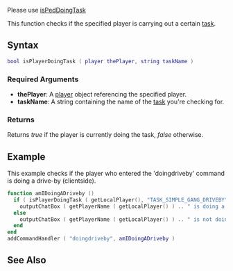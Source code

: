 
{{Client function}}
{{Deprecated}}

Please use [[/isPedDoingTask.md|isPedDoingTask]]

This function checks if the specified player is carrying out a certain [[/List_of_player_tasks.md|task]].

==Syntax==
<syntaxhighlight lang="lua">bool isPlayerDoingTask ( player thePlayer, string taskName )</syntaxhighlight>

===Required Arguments===
* '''thePlayer''': A [[/player.md|player]] object referencing the specified player.
* '''taskName''': A string containing the name of the [[/List_of_player_tasks.md|task]] you're checking for.

===Returns===
Returns ''true'' if the player is currently doing the task, ''false'' otherwise.

==Example==
This example checks if the player who entered the 'doingdriveby' command is doing a drive-by (clientside).
<syntaxhighlight lang="lua">
function amIDoingADriveby ()
  if ( isPlayerDoingTask ( getLocalPlayer(), "TASK_SIMPLE_GANG_DRIVEBY" ) ) then
    outputChatBox ( getPlayerName ( getLocalPlayer() ) .. " is doing a driveby!!!" )
  else
    outputChatBox ( getPlayerName ( getLocalPlayer() ) .. " is not doing a driveby" )
  end
end
addCommandHandler ( "doingdriveby", amIDoingADriveby )
</syntaxhighlight>

==See Also==
{{Client player functions}}